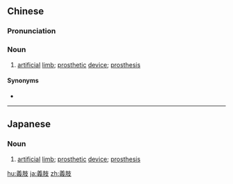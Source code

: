{{also|义肢}}
==Chinese==
{{zh-forms|s=义肢}}

===Pronunciation===
{{zh-pron
|m=yìzhī
|c=ji6 zi1
|h=pfs=ngi-kî
|mn=gī-chi
|cat=n
}}

===Noun===
{{zh-noun}}

# [[artificial]] [[limb]]; [[prosthetic]] [[device]]; [[prosthesis]]

====Synonyms====
* {{zh-l|假肢}}

----

==Japanese==
{{ja-kanjitab|ぎ|し|yomi=on}}

===Noun===
{{ja-noun|ぎし}}

# [[artificial]] [[limb]]; [[prosthetic]] [[device]]; [[prosthesis]]

[[hu:義肢]]
[[ja:義肢]]
[[zh:義肢]]